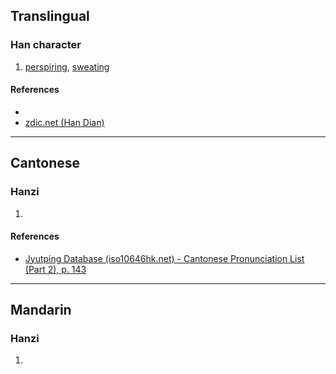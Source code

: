 {{character info/new}}
==Translingual==

===Han character===
{{Han char|rn=85|rad=水|as=11|sn=14|four=|canj=GIE|ids=⿱執水}}

# [[perspiring]], [[sweat]]ing

====References====
* {{Han ref|kx=0645.150|dkj=18122|dj=1054.080|hdz=31711.130|uh=6F10|ud=28432}}
* [http://www.zdic.net/z/1d/js/6F10.htm zdic.net (Han Dian)]

----

==Cantonese==

===Hanzi===
{{yue-hanzi|jyut=[[zap6]]|y=jap6}}

# {{defn|lang=yue|sort=水11}}

====References====
*[http://www.iso10646hk.net/jp/document/download.jsp Jyutping Database (iso10646hk.net) - Cantonese Pronunciation List (Part 2), p. 143]

----

==Mandarin==

===Hanzi===
{{cmn-hanzi|pin=[[zhí]] ([[zhi2]])|wg=chih<sup>2</sup>}}

# {{defn|lang=cmn|sort=水11}}